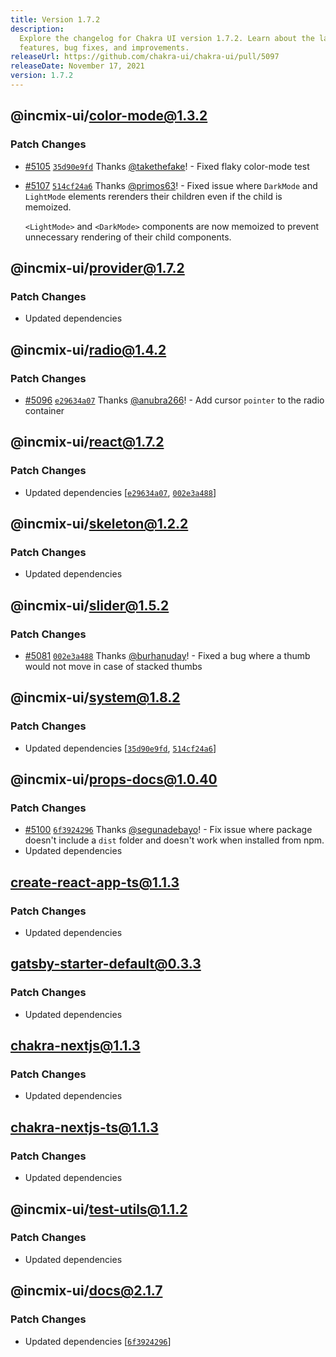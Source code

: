 ```yaml
---
title: Version 1.7.2
description:
  Explore the changelog for Chakra UI version 1.7.2. Learn about the latest
  features, bug fixes, and improvements.
releaseUrl: https://github.com/chakra-ui/chakra-ui/pull/5097
releaseDate: November 17, 2021
version: 1.7.2
---
```


## @incmix-ui/color-mode@1.3.2

### Patch Changes

- [#5105](https://github.com/chakra-ui/chakra-ui/pull/5105)
  [`35d90e9fd`](https://github.com/chakra-ui/chakra-ui/commit/35d90e9fd7c1df59a8882b8c68283ff7a026541b)
  Thanks [@takethefake](https://github.com/takethefake)! - Fixed flaky
  color-mode test

- [#5107](https://github.com/chakra-ui/chakra-ui/pull/5107)
  [`514cf24a6`](https://github.com/chakra-ui/chakra-ui/commit/514cf24a62b13a9c2a9ad64806f00b0a4cbe540e)
  Thanks [@primos63](https://github.com/primos63)! - Fixed issue where
  `DarkMode` and `LightMode` elements rerenders their children even if the child
  is memoized.

  `<LightMode>` and `<DarkMode>` components are now memoized to prevent
  unnecessary rendering of their child components.

## @incmix-ui/provider@1.7.2

### Patch Changes

- Updated dependencies

## @incmix-ui/radio@1.4.2

### Patch Changes

- [#5096](https://github.com/chakra-ui/chakra-ui/pull/5096)
  [`e29634a07`](https://github.com/chakra-ui/chakra-ui/commit/e29634a07544f36e753d942ad8008b0198eddc53)
  Thanks [@anubra266](https://github.com/anubra266)! - Add cursor `pointer` to
  the radio container

## @incmix-ui/react@1.7.2

### Patch Changes

- Updated dependencies
  \[[`e29634a07`](https://github.com/chakra-ui/chakra-ui/commit/e29634a07544f36e753d942ad8008b0198eddc53),
  [`002e3a488`](https://github.com/chakra-ui/chakra-ui/commit/002e3a48887c2ceb37bafceb8d4aa248b8dfa22f)]

## @incmix-ui/skeleton@1.2.2

### Patch Changes

- Updated dependencies

## @incmix-ui/slider@1.5.2

### Patch Changes

- [#5081](https://github.com/chakra-ui/chakra-ui/pull/5081)
  [`002e3a488`](https://github.com/chakra-ui/chakra-ui/commit/002e3a48887c2ceb37bafceb8d4aa248b8dfa22f)
  Thanks [@burhanuday](https://github.com/burhanuday)! - Fixed a bug where a
  thumb would not move in case of stacked thumbs

## @incmix-ui/system@1.8.2

### Patch Changes

- Updated dependencies
  \[[`35d90e9fd`](https://github.com/chakra-ui/chakra-ui/commit/35d90e9fd7c1df59a8882b8c68283ff7a026541b),
  [`514cf24a6`](https://github.com/chakra-ui/chakra-ui/commit/514cf24a62b13a9c2a9ad64806f00b0a4cbe540e)]

## @incmix-ui/props-docs@1.0.40

### Patch Changes

- [#5100](https://github.com/chakra-ui/chakra-ui/pull/5100)
  [`6f3924296`](https://github.com/chakra-ui/chakra-ui/commit/6f39242964dd9bd7cf9f38d2b11e7b3c68ee9203)
  Thanks [@segunadebayo](https://github.com/segunadebayo)! - Fix issue where
  package doesn't include a `dist` folder and doesn't work when installed from
  npm.
- Updated dependencies

## create-react-app-ts@1.1.3

### Patch Changes

- Updated dependencies

## gatsby-starter-default@0.3.3

### Patch Changes

- Updated dependencies

## chakra-nextjs@1.1.3

### Patch Changes

- Updated dependencies

## chakra-nextjs-ts@1.1.3

### Patch Changes

- Updated dependencies

## @incmix-ui/test-utils@1.1.2

### Patch Changes

- Updated dependencies

## @incmix-ui/docs@2.1.7

### Patch Changes

- Updated dependencies
  \[[`6f3924296`](https://github.com/chakra-ui/chakra-ui/commit/6f39242964dd9bd7cf9f38d2b11e7b3c68ee9203)]
